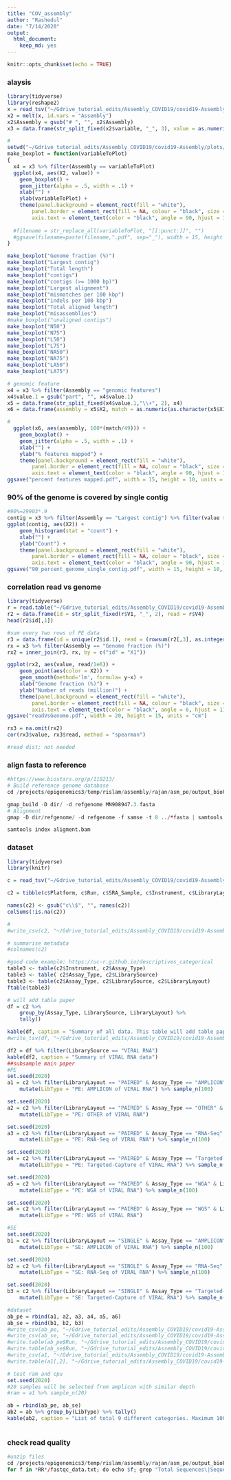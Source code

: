 ```yaml
---
title: "COV_assembly"
author: "Rashedul"
date: "7/14/2020"
output: 
  html_document: 
    keep_md: yes
---
```


```r
knitr::opts_chunk$set(echo = TRUE)
```

### alaysis

```r
library(tidyverse)
library(reshape2)
x = read_tsv("~/Gdrive_tutorial_edits/Assembly_COVID19/covid19-Assembly/files/bioRxiv_1074_assembly_report_PE_amplicon_viralRNA.tsv")
x2 = melt(x, id.vars = "Assembly")
x2$Assembly = gsub("# ", "", x2$Assembly)
x3 = data.frame(str_split_fixed(x2$variable, "_", 3), value = as.numeric(x2$value), x2)

#
setwd("~/Gdrive_tutorial_edits/Assembly_COVID19/covid19-Assembly/plots/")
make_boxplot = function(variableToPlot)
{
  x4 = x3 %>% filter(Assembly == variableToPlot) 
  ggplot(x4, aes(X2, value)) +
    geom_boxplot() +
    geom_jitter(alpha = .5, width = .1) +
    xlab("") +
    ylab(variableToPlot) +
    theme(panel.background = element_rect(fill = "white"),
        panel.border = element_rect(fill = NA, colour = "black", size = .5),
        axis.text = element_text(color = "black", angle = 90, hjust = 1)) 
  
  #filename = str_replace_all(variableToPlot, "[[:punct:]]", "")
  #ggsave(filename=paste(filename,".pdf", sep="_"), width = 15, height = 10, units = "cm", device = 'pdf')
}

make_boxplot("Genome fraction (%)")
make_boxplot("Largest contig")
make_boxplot("Total length")
make_boxplot("contigs")
make_boxplot("contigs (>= 1000 bp)")
make_boxplot("Largest alignment")
make_boxplot("mismatches per 100 kbp")
make_boxplot("indels per 100 kbp")
make_boxplot("Total aligned length")
make_boxplot("misassemblies")
#make_boxplot("unaligned contigs")
make_boxplot("N50")
make_boxplot("N75")
make_boxplot("L50")
make_boxplot("L75")
make_boxplot("NA50")
make_boxplot("NA75")
make_boxplot("LA50")
make_boxplot("LA75")

# genomic feature
x4 = x3 %>% filter(Assembly == "genomic features") 
x4$value.1 = gsub("part", "", x4$value.1)
x5 = data.frame(str_split_fixed(x4$value.1,"\\+", 2), x4) 
x6 = data.frame(assembly = x5$X2, match = as.numeric(as.character(x5$X1.1)), mismatch = as.numeric(as.character(x5$X2.1)))

# 
  ggplot(x6, aes(assembly, 100*(match/49))) +
    geom_boxplot() +
    geom_jitter(alpha = .5, width = .1) +
    xlab("") +
    ylab("% features mapped") +
    theme(panel.background = element_rect(fill = "white"),
        panel.border = element_rect(fill = NA, colour = "black", size = .5),
        axis.text = element_text(color = "black", angle = 90, hjust = 1)) 
ggsave("percent features mapped.pdf", width = 15, height = 10, units = "cm")
```

### 90% of the genome is covered by single contig

```r
#90%=29903*.9
contig = x3 %>% filter(Assembly == "Largest contig") %>% filter(value >=26912.7)
ggplot(contig, aes(X2)) +
    geom_histogram(stat = "count") +
    xlab("") +
    ylab("Count") +
    theme(panel.background = element_rect(fill = "white"),
        panel.border = element_rect(fill = NA, colour = "black", size = .5),
        axis.text = element_text(color = "black", angle = 90, hjust = 1)) 
ggsave("90_percent_genome_single_contig.pdf", width = 15, height = 10, units = "cm")
```

### correlation read vs genome

```r
library(tidyverse)
r = read.table("~/Gdrive_tutorial_edits/Assembly_COVID19/covid19-Assembly/files/read_QC_matrix.txt")[,c(1,4)]
r2 = data.frame(id = str_split_fixed(r$V1, "_", 2), read = r$V4)
head(r2$id[,1])

#sum every two rows of PE data
r3 = data.frame(id = unique(r2$id.1), read = (rowsum(r2[,3], as.integer(gl(nrow(r2), 2, nrow(r2))))))
rx = x3 %>% filter(Assembly == "Genome fraction (%)")
rx2 = inner_join(r3, rx, by = c("id" = "X1"))

ggplot(rx2, aes(value, read/1e6)) +
    geom_point(aes(color = X2)) +
    geom_smooth(method='lm', formula= y~x) +
    xlab("Genome fraction (%)") +
    ylab("Number of reads (million)") +
    theme(panel.background = element_rect(fill = "white"),
        panel.border = element_rect(fill = NA, colour = "black", size = .5),
        axis.text = element_text(color = "black", angle = 0, hjust = 1)) 
ggsave("readVsGenome.pdf", width = 20, height = 15, units = "cm")

rx3 = na.omit(rx2)
cor(rx3$value, rx3$read, method = "spearman")

#read dist; not needed


```


### align fasta to reference

```r
#https://www.biostars.org/p/110213/
# Build reference genome database
cd /projects/epigenomics3/temp/rislam/assembly/rajan/asm_pe/output_bioRxiv_100samples/ref/

gmap_build -D dir/ -d refgenome MN908947.3.fasta
# Alignment
gmap -D dir/refgenome/ -d refgenome -f samse -t 8 ../*fasta | samtools view -Shb - | samtools sort - alignment

samtools index aligment.bam
```


### dataset 

```r
library(tidyverse)
library(knitr)

c = read_tsv("~/Gdrive_tutorial_edits/Assembly_COVID19/covid19-Assembly/files/SraRunTable_COVID19_14.06.20.txt")

c2 = tibble(c$Platform, c$Run, c$SRA_Sample, c$Instrument, c$LibraryLayout, c$Assay_Type, c$LibrarySelection, c$LibrarySource, c$Organism, c$geo_loc_name, c$host, c$host_disease, c$Consent)

names(c2) <- gsub("c\\$", "", names(c2))
colSums(!is.na(c2))

#
#write_csv(c2, "~/Gdrive_tutorial_edits/Assembly_COVID19/covid19-Assembly/files/COVID19_14.06.20_metadata_final.csv")

# summarise metadata
#colnames(c2)

#good code example: https://uc-r.github.io/descriptives_categorical
table3 <- table(c2$Instrument, c2$Assay_Type)
table3 <- table( c2$Assay_Type, c2$LibrarySource)
table3 <- table(c2$Assay_Type, c2$LibrarySource, c2$LibraryLayout)
ftable(table3)

# will add table paper
df = c2 %>% 
    group_by(Assay_Type, LibrarySource, LibraryLayout) %>%
    tally() 

kable(df, caption = "Summary of all data. This table will add table paper")
#write_tsv(df, "~/Gdrive_tutorial_edits/Assembly_COVID19/covid19-Assembly/files/summary_data.tsv")

df2 = df %>% filter(LibrarySource == "VIRAL RNA")
kable(df2, caption = "Summary of VIRAL RNA data")
##subsample main paper
#PE
set.seed(2020)
a1 = c2 %>% filter(LibraryLayout == "PAIRED" & Assay_Type == "AMPLICON" & LibrarySource == "VIRAL RNA") %>%
    mutate(LibType = "PE: AMPLICON of VIRAL RNA") %>% sample_n(100)

set.seed(2020)
a2 = c2 %>% filter(LibraryLayout == "PAIRED" & Assay_Type == "OTHER" & LibrarySource == "VIRAL RNA") %>%
    mutate(LibType = "PE: OTHER of VIRAL RNA")

set.seed(2020)
a3 = c2 %>% filter(LibraryLayout == "PAIRED" & Assay_Type == "RNA-Seq" & LibrarySource == "VIRAL RNA") %>%
    mutate(LibType = "PE: RNA-Seq of VIRAL RNA") %>% sample_n(100)

set.seed(2020)
a4 = c2 %>% filter(LibraryLayout == "PAIRED" & Assay_Type == "Targeted-Capture" & LibrarySource == "VIRAL RNA") %>%
    mutate(LibType = "PE: Targeted-Capture of VIRAL RNA") %>% sample_n(100)

set.seed(2020)
a5 = c2 %>% filter(LibraryLayout == "PAIRED" & Assay_Type == "WGA" & LibrarySource == "VIRAL RNA") %>%
    mutate(LibType = "PE: WGA of VIRAL RNA") %>% sample_n(100)

set.seed(2020)
a6 = c2 %>% filter(LibraryLayout == "PAIRED" & Assay_Type == "WGS" & LibrarySource == "VIRAL RNA") %>%
    mutate(LibType = "PE: WGS of VIRAL RNA")

#SE
set.seed(2020)
b1 = c2 %>% filter(LibraryLayout == "SINGLE" & Assay_Type == "AMPLICON" & LibrarySource == "VIRAL RNA") %>%
    mutate(LibType = "SE: AMPLICON of VIRAL RNA") %>% sample_n(100)

set.seed(2020)
b2 = c2 %>% filter(LibraryLayout == "SINGLE" & Assay_Type == "RNA-Seq" & LibrarySource == "VIRAL RNA") %>%
    mutate(LibType = "SE: RNA-Seq of VIRAL RNA") %>% sample_n(100)

set.seed(2020)
b3 = c2 %>% filter(LibraryLayout == "SINGLE" & Assay_Type == "Targeted-Capture" & LibrarySource == "VIRAL RNA") %>%
    mutate(LibType = "SE: Targeted-Capture of VIRAL RNA") %>% sample_n(100)

#dataset
ab_pe = rbind(a1, a2, a3, a4, a5, a6)
ab_se = rbind(b1, b2, b3)
#write_csv(ab_pe, "~/Gdrive_tutorial_edits/Assembly_COVID19/covid19-Assembly/files/PE_561samples_final.csv")
#write_csv(ab_se, "~/Gdrive_tutorial_edits/Assembly_COVID19/covid19-Assembly/files/SE_300samples_final.csv")
#write.table(ab_pe$Run, "~/Gdrive_tutorial_edits/Assembly_COVID19/covid19-Assembly/files/PE_561samples_final_561runs.txt", col.names = F, row.names = F, quote = F)
#write.table(ab_se$Run, "~/Gdrive_tutorial_edits/Assembly_COVID19/covid19-Assembly/files/SE_300samples_final_300runs.txt", col.names = F, row.names = F, quote = F)
#write_csv(a1, "~/Gdrive_tutorial_edits/Assembly_COVID19/covid19-Assembly/files/PE_100samples_amplicon_bioRxiv.csv")
#write.table(a1[,2], "~/Gdrive_tutorial_edits/Assembly_COVID19/covid19-Assembly/files/PE_100samples_amplicon_bioRxiv_100runs.txt", col.names = F, row.names = F, quote = F)

# test ram and cpu
set.seed(2020)
#20 samples will be selected from amplicon with similar depth
#ram = a1 %>% sample_n(20)

ab = rbind(ab_pe, ab_se)
ab2 = ab %>% group_by(LibType) %>% tally()
kable(ab2, caption = "List of total 9 different categories. Maximum 100 samples are randomly selected")
    
```

### check read quality

```r
#unzip files
cd /projects/epigenomics3/temp/rislam/assembly/rajan/asm_pe/output_bioRxiv_100samples/trimmed_fastqc
for f in *RR*/fastqc_data.txt; do echo $f; grep "Total Sequences\|Sequences flagged as poor quality\|Sequence length\|%GC" $f; done | paste - - - - -  | awk '{gsub("/fastqc_data.txt", ""); print }' >read_QC_matrix.txt
```



